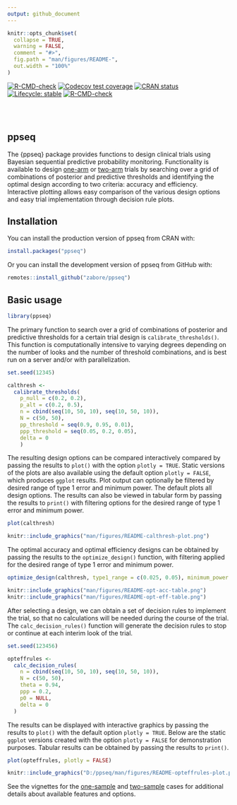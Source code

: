 ```yaml
---
output: github_document
---
```


<!-- README.md is generated from README.Rmd. Please edit that file -->

```r
knitr::opts_chunk$set(
  collapse = TRUE,
  warning = FALSE,
  comment = "#>",
  fig.path = "man/figures/README-",
  out.width = "100%"
)
```

<!-- badges: start -->
[![R-CMD-check](https://github.com/zabore/ppseq/workflows/R-CMD-check/badge.svg)](https://github.com/zabore/ppseq/actions)
[![Codecov test coverage](https://codecov.io/gh/zabore/ppseq/branch/main/graph/badge.svg)](https://app.codecov.io/gh/zabore/ppseq?branch=main)
[![CRAN status](https://www.r-pkg.org/badges/version/ppseq)](https://CRAN.R-project.org/package=ppseq)
[![Lifecycle: stable](https://img.shields.io/badge/lifecycle-stable-brightgreen.svg)](https://lifecycle.r-lib.org/articles/stages.html#stable)
[![R-CMD-check](https://github.com/zabore/ppseq/actions/workflows/R-CMD-check.yaml/badge.svg)](https://github.com/zabore/ppseq/actions/workflows/R-CMD-check.yaml)
<!-- badges: end -->

<br>
<br>

## ppseq

The {ppseq} package provides functions to design clinical trials using Bayesian sequential predictive probability monitoring. Functionality is available to design [one-arm](https://www.emilyzabor.com/ppseq/articles/one_sample_expansion.html) or [two-arm](https://www.emilyzabor.com/ppseq/articles/two_sample_randomized.html) trials by searching over a grid of combinations of posterior and predictive thresholds and identifying the optimal design according to two criteria: accuracy and efficiency. Interactive plotting allows easy comparison of the various design options and easy trial implementation through decision rule plots.


## Installation


You can install the production version of ppseq from CRAN with:

```r
install.packages("ppseq")
```


Or you can install the development version of ppseq from GitHub with:

```r
remotes::install_github("zabore/ppseq")
```


## Basic usage

```r
library(ppseq)
```

The primary function to search over a grid of combinations of posterior and predictive thresholds for a certain trial design is `calibrate_thresholds()`. This function is computationally intensive to varying degrees depending on the number of looks and the number of threshold combinations, and is best run on a server and/or with parallelization.

```r
set.seed(12345)

calthresh <-
  calibrate_thresholds(
    p_null = c(0.2, 0.2),
    p_alt = c(0.2, 0.5),
    n = cbind(seq(10, 50, 10), seq(10, 50, 10)),
    N = c(50, 50),
    pp_threshold = seq(0.9, 0.95, 0.01),
    ppp_threshold = seq(0.05, 0.2, 0.05),
    delta = 0
    )
```

The resulting design options can be compared interactively compared by passing the results to `plot()` with the option `plotly = TRUE`. Static versions of the plots are also available using the default option `plotly = FALSE`, which produces `ggplot` results. Plot output can optionally be filtered by desired range of type 1 error and minimum power. The default plots all design options. The results can also be viewed in tabular form by passing the results to `print()` with filtering options for the desired range of type 1 error and minimum power.

```r
plot(calthresh)
```

```r
knitr::include_graphics("man/figures/README-calthresh-plot.png")
```

The optimal accuracy and optimal efficiency designs can be obtained by passing the results to the `optimize_design()` function, with filtering applied for the desired range of type 1 error and minimum power.

```r
optimize_design(calthresh, type1_range = c(0.025, 0.05), minimum_power = 0.8)
```

```r
knitr::include_graphics("man/figures/README-opt-acc-table.png")
knitr::include_graphics("man/figures/README-opt-eff-table.png")
```

After selecting a design, we can obtain a set of decision rules to implement the trial, so that no calculations will be needed during the course of the trial. The `calc_decision_rules()` function will generate the decision rules to stop or continue at each interim look of the trial. 

```r
set.seed(123456)

opteffrules <- 
  calc_decision_rules(
    n = cbind(seq(10, 50, 10), seq(10, 50, 10)),
    N = c(50, 50),
    theta = 0.94,
    ppp = 0.2,
    p0 = NULL, 
    delta = 0
  )
```

The results can be displayed with interactive graphics by passing the results to `plot()` with the default option `plotly = TRUE`. Below are the static `ggplot` versions created with the option `plotly = FALSE` for demonstration purposes. Tabular results can be obtained by passing the results to `print()`.

```r
plot(opteffrules, plotly = FALSE)
```

```r
knitr::include_graphics("D:/ppseq/man/figures/README-opteffrules-plot.png")
```

See the vignettes for the [one-sample](https://www.emilyzabor.com/ppseq/articles/one_sample_expansion.html) and [two-sample](https://www.emilyzabor.com/ppseq/articles/two_sample_randomized.html) cases for additional details about available features and options.










